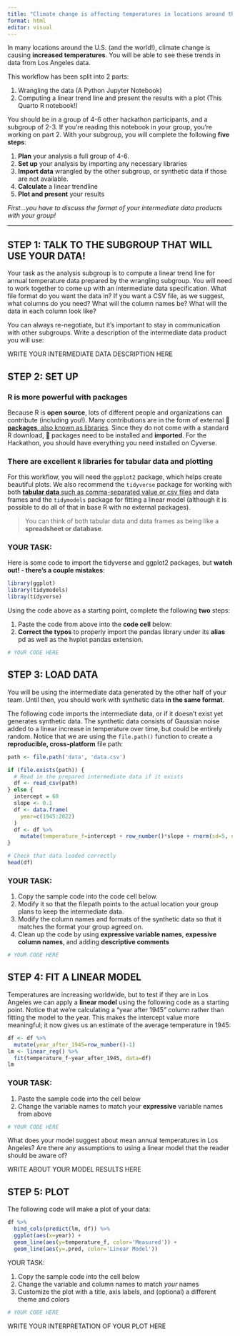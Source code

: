 ```yaml
---
title: "Climate change is affecting temperatures in locations around the country"
format: html
editor: visual
---
```


In many locations around the U.S. (and the world!), climate change is causing **increased temperatures**. You will be able to see these trends in data from Los Angeles data.

This workflow has been split into 2 parts:

1.  Wrangling the data (A Python Jupyter Notebook)
2.  Computing a linear trend line and present the results with a plot (This Quarto R notebook!)

You should be in a group of 4-6 other hackathon participants, and a subgroup of 2-3. If you're reading this notebook in your group, you're working on part 2. With your subgroup, you will complete the following **five steps**:

1.  **Plan** your analysis a full group of 4-6.
2.  **Set up** your analysis by importing any necessary libraries
3.  **Import data** wrangled by the other subgroup, or synthetic data if those are not available.
4.  **Calculate** a linear trendline
5.  **Plot and present** your results

*First...you have to discuss the format of your intermediate data products with your group!*

------------------------------------------------------------------------

## STEP 1: TALK TO THE SUBGROUP THAT WILL USE YOUR DATA!

Your task as the analysis subgroup is to compute a linear trend line for annual temperature data prepared by the wrangling subgroup. You will need to work together to come up with an intermediate data specification. What file format do you want the data in? If you want a CSV file, as we suggest, what columns do you need? What will the column names be? What will the data in each column look like?

You can always re-negotiate, but it's important to stay in communication with other subgroups. Write a description of the intermediate data product you will use:

WRITE YOUR INTERMEDIATE DATA DESCRIPTION HERE

## STEP 2: SET UP

### R is more powerful with **packages**

Because R is **open source**, lots of different people and organizations can contribute (including you!). Many contributions are in the form of external 📖 [**packages**, also known as libraries](https://www.earthdatascience.org/courses/earth-analytics/document-your-science/install-r-packages/). Since they do not come with a standard R download, 📖 packages need to be installed and **imported**. For the Hackathon, you should have everything you need installed on Cyverse.

### There are excellent `R` libraries for tabular data and plotting

For this workflow, you will need the `ggplot2` package, which helps create beautiful plots. We also recommend the `tidyverse` package for working with both [**tabular data** such as comma-separated value or csv files](https://www.earthdatascience.org/courses/intro-to-earth-data-science/file-formats/use-text-files/) and data frames and the `tidymodels` package for fitting a linear model (although it is possible to do all of that in base R with no external packages).

> You can think of both tabular data and data frames as being like a **spreadsheet or database**.

### YOUR TASK:

Here is some code to import the tidyverse and ggplot2 packages, but **watch out! - there's a couple mistakes**:

``` r
library(ggplot)
library(tidymodels)
libray(tidyverse)
```

Using the code above as a starting point, complete the following **two** steps:

1.  Paste the code from above into the **code cell** below:
2.  **Correct the typos** to properly import the pandas library under its **alias** pd as well as the hvplot pandas extension.

```r
# YOUR CODE HERE
```

## STEP 3: LOAD DATA

You will be using the intermediate data generated by the other half of your team. Until then, you should work with synthetic data **in the same format**.

The following code imports the intermediate data, or if it doesn't exist yet generates synthetic data. The synthetic data consists of Gaussian noise added to a linear increase in temperature over time, but could be entirely random. Notice that we are using the `file.path()` function to create a **reproducible, cross-platform** file path:

``` r
path <- file.path('data', 'data.csv')

if (file.exists(path)) {
  # Read in the prepared intermediate data if it exists
  df <- read_csv(path)
} else {
  intercept = 60
  slope <- 0.1
  df <- data.frame(
    year=c(1945:2022)
  ) 
  df <- df %>%
    mutate(temperature_f=intercept + row_number()*slope + rnorm(sd=5, n=n()))
}

# Check that data loaded correctly
head(df)
```

### YOUR TASK:

1.  Copy the sample code into the code cell below.
2.  Modify it so that the filepath points to the actual location your group plans to keep the intermediate data.
3.  Modify the column names and formats of the synthetic data so that it matches the format your group agreed on.
4.  Clean up the code by using **expressive variable names**, **expessive column names**, and adding **descriptive comments**

```r
# YOUR CODE HERE
```

## STEP 4: FIT A LINEAR MODEL

Temperatures are increasing worldwide, but to test if they are in Los Angeles we can apply a **linear model** using the following code as a starting point. Notice that we're calculating a "year after 1945" column rather than fitting the model to the year. This makes the intercept value more meaningful; it now gives us an estimate of the average temperature in 1945:

``` r
df <- df %>%
  mutate(year_after_1945=row_number()-1)
lm <- linear_reg() %>%
  fit(temperature_f~year_after_1945, data=df)
lm
```

### YOUR TASK:

1.  Paste the sample code into the cell below
2.  Change the variable names to match your **expressive** variable names from above

```r
# YOUR CODE HERE
```

What does your model suggest about mean annual temperatures in Los Angeles? Are there any assumptions to using a linear model that the reader should be aware of?

WRITE ABOUT YOUR MODEL RESULTS HERE

## STEP 5: PLOT

The following code will make a plot of your data:

``` r
df %>%
  bind_cols(predict(lm, df)) %>%
  ggplot(aes(x=year)) +
  geom_line(aes(y=temperature_f, color='Measured')) +
  geom_line(aes(y=.pred, color='Linear Model'))
```

YOUR TASK:

1.  Copy the sample code into the cell below
2.  Change the variable and column names to match *your* names
3.  Customize the plot with a title, axis labels, and (optional) a different theme and colors

```r
# YOUR CODE HERE
```

WRITE YOUR INTERPRETATION OF YOUR PLOT HERE
